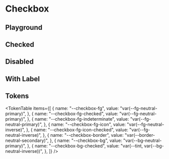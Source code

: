 



<Meta title="Checkbox" of={CheckboxStories} />

# Checkbox

<ThemeSelect />

## Playground

<Canvas of={CheckboxStories.Default} />
<Controls />

## Checked

<Canvas of={CheckboxStories.Checked} />

## Disabled

<Canvas of={CheckboxStories.Disabled} />

## With Label

<Canvas of={CheckboxStories.With_Label} />

## Tokens

<TokenTable
  items={[
    {
      name: "--checkbox-fg",
      value: "var(--fg-neutral-primary)",
    },
    {
      name: "--checkbox-fg-checked",
      value: "var(--fg-neutral-primary)",
    },
    {
      name: "--checkbox-fg-indeterminate",
      value: "var(--fg-neutral-primary)",
    },
    {
      name: "--checkbox-fg-icon",
      value: "var(--fg-neutral-inverse)",
    },
    {
      name: "--checkbox-fg-icon-checked",
      value: "var(--fg-neutral-inverse)",
    },
    {
      name: "--checkbox-border",
      value: "var(--border-neutral-secondary)",
    },
    {
      name: "--checkbox-bg",
      value: "var(--bg-neutral-primary)",
    },
    {
      name: "--checkbox-bg-checked",
      value: "var(--tint, var(--bg-neutral-inverse))",
    },
  ]}
/>

<Toaster position="bottom-right" />
